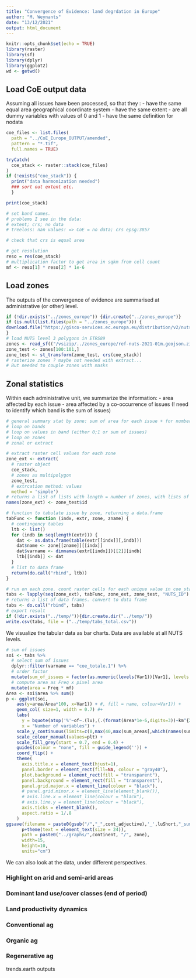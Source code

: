 ```yaml
---
title: "Convergence of Evidence: land degrdation in Europe"
author: "M. Weynants"
date: "13/12/2021"
output: html_document
---
```


```r
knitr::opts_chunk$set(echo = TRUE)
library(raster)
library(sf)
library(dplyr)
library(ggplot2)
wd <- getwd()
```

## Load CoE output data
Assuming all issues have been processed, so that they :
- have the same equal area geographical coordinate system
- have the same extent
- are all dummy variables with values of 0 and 1
- have the same definition for nodata

```r
coe_files <- list.files( 
  path = "../CoE_Europe_OUTPUT/amended",
  pattern = "*.tif",
  full.names = TRUE)

tryCatch(
  coe_stack <- raster::stack(coe_files)
)
if (!exists("coe_stack")) { 
  print("data harmonization needed")
  ### sort out extent etc.
  }

print(coe_stack)

# set band names.
# problems I see in the data:
# extent; crs; no data
# treeloss: nan values! => CoE = no data; crs epsg:3857

# check that crs is equal area

# get resolution
reso = res(coe_stack)
# multiplication factor to get area in sqkm from cell count
mf <- reso[1] * reso[2] * 1e-6
```
## Load zones
The outputs of the convergence of evidence are summarised at administrative (or other) level.
```r
if (!dir.exists("../zones_europe")) {dir.create("../zones_europe")}
if (is.null(list.files(path = "../zones_europe"))) {
download.file("https://gisco-services.ec.europa.eu/distribution/v2/nuts/download/ref-nuts-2021-01m.geojson.zip", "../zones_europe/ref-nuts-2021-01m.geojson.zip")
}
# load NUTS level 3 polygons in ETRS89
zones <- read_sf(("/vsizip/../zones_europe/ref-nuts-2021-01m.geojson.zip/NUTS_RG_01M_2021_3035_LEVL_3.geojson"))
zone_test <- zones[100:101,]
zone_test <- st_transform(zone_test, crs(coe_stack))
# rasterize zones ? maybe not needed with extract... 
# But needed to couple zones with masks 

```

## Zonal statistics
Within each administrative unit, we summarize the information:
- area affected by each issue
- area affected by a co-occurrence of issues (! need to identify which band is the sum of issues)

```r
# general summary stat by zone: sum of area for each issue + for number of issues
# loop on bands
# loop on values in band (either 0;1 or sum of issues)
# loop on zones 
# zonal or extract

# extract raster cell values for each zone
zone_ext <- extract(
  # raster object
  coe_stack,
  # zones as multipolygon
  zone_test, 
  # extrcation method: values
  method = 'simple')
# returns a list of lists with length = number of zones, with lists of raster cell values for each zone
names(zone_ext) <- zone_test$id

# function to tabulate issue by zone, returning a data.frame
tabFunc <- function (indx, extr, zone, zname) {
  # contingency tables
  ltb <- list()
  for (indb in seq(length(extr))) {
    dat <- as.data.frame(table(extr[[indx]][,indb]))
    dat$name <- zone[[zname]][[indx]]
    dat$varname <- dimnames(extr[[indx]])[[2]][indb]
    ltb[[indb]] <- dat
  }
  # list to data frame
  return(do.call("rbind", ltb))
}

# run on each zone. count raster cells for each unique value in coe_stack bands
tabs <- lapply(seq(zone_ext), tabFunc, zone_ext, zone_test, "NUTS_ID")
# returns a list of data frames. convert to data frame
tabs <- do.call("rbind", tabs)
# export result
if (!dir.exists("../temp/")){dir.create.dir("../temp/")}
write.csv(tabs, file = ("../temp/tabs_total.csv"))
```
We visualize the tabular data as bar charts. Data are available at all NUTS levels.

```r
# sum of issues
soi <- tabs %>% 
  # select sum of issues
  dplyr::filter(varname == "coe_totale.1") %>%
  # order factor
  mutate(sum_of_issues = factor(as.numeric(levels(Var1))[Var1], levels = c("-9999", as.character(seq(1,12))), ordered = TRUE)) %>%
  # compute area as Freq x pixel area
  mutate(area = Freq * mf)
Area <- soi$area %>% sum()
p <- ggplot(soi, 
    aes(y=area/Area*100, x=Var1)) + #, fill = name, colour=Var1)) +
    geom_col( size=1, width = 0.7) #+
    labs(
      y = bquote(atop('%'~of~.(lu),(.(format(Area*1e-6,digits=3))~km^{2}))), #sprintf("%% of %s (%.3f M sq.km)",lu,Area*1e-12),
      x = "Number of variables") +
    scale_y_continuous(limits=c(0,max(40,max(sum_areas[,which(names(sum_areas) %in% field)])/Area*100))) +
    scale_colour_manual(values=plt) + 
    scale_fill_grey(start = 0.7, end = 0.4) +
    guides(colour = "none", fill = guide_legend('')) +
    coord_flip() +
    theme(
      axis.title.x = element_text(hjust=1),
      panel.border = element_rect(fill=NA, colour = "gray40"),
      plot.background = element_rect(fill = "transparent"),
      panel.background = element_rect(fill = "transparent"),
      panel.grid.major.x = element_line(colour = "black"),
      # panel.grid.minor.x = element_line(element_blank()),
      # axis.line.x = element_line(colour = "black"),
      # axis.line.y = element_line(colour = "black"),
      axis.ticks = element_blank(),
      aspect.ratio = 1/.8
    )
ggsave(filename = paste0(gsub("/","_",cont_adjective),'_',luShort,"_sumCE_dry.png"),
      p+theme(text = element_text(size = 24)), 
      path = paste0("../graphs/",continent, "/", zone),
      width=15,
      height=10,
      units="cm")
```

We can also look at the data, under different perspectives.

### Highlight on arid and semi-arid areas

### Dominant land use/cover classes (end of period)

### Land productivity dynamics

### Conventional ag

### Organic ag

### Regenerative ag

trends.earth outputs